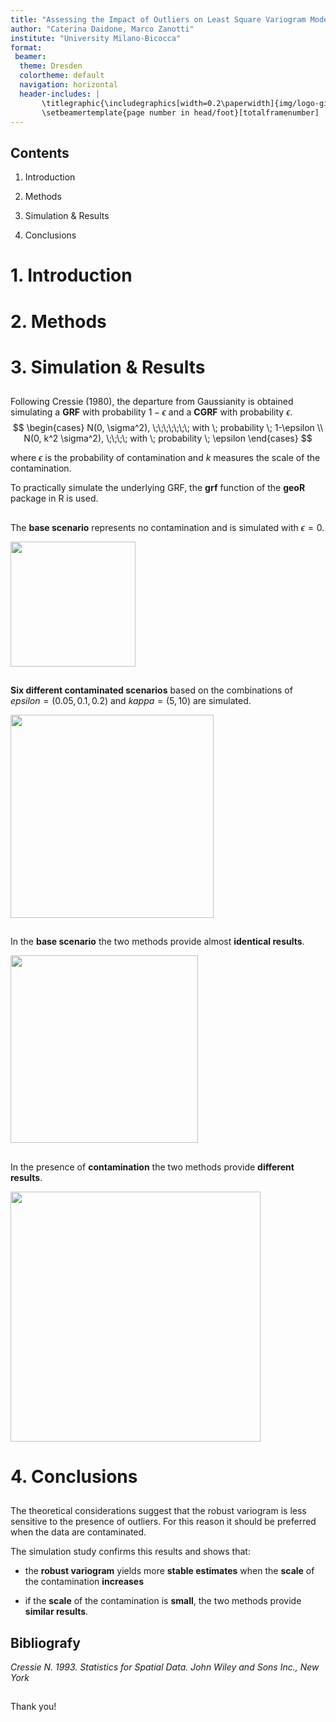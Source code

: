 ```yaml
---
title: "Assessing the Impact of Outliers on Least Square Variogram Model"
author: "Caterina Daidone, Marco Zanotti"
institute: "University Milano-Bicocca"
format: 
 beamer:
  theme: Dresden
  colortheme: default
  navigation: horizontal
  header-includes: |
       \titlegraphic{\includegraphics[width=0.2\paperwidth]{img/logo-giallo.png}}
       \setbeamertemplate{page number in head/foot}[totalframenumber]
---
```



## Contents

1. Introduction

2. Methods

3. Simulation & Results

4. Conclusions



# 1. Introduction

## 



# 2. Methods

## 



# 3. Simulation & Results

## 

Following Cressie (1980), the departure from Gaussianity is obtained simulating 
a **GRF** with probability $1 - \epsilon$ and a **CGRF** with probability $\epsilon$.  
$$
\begin{cases}
  N(0, \sigma^2), \;\;\;\;\;\;\; with \; probability \; 1-\epsilon \\
  N(0, k^2 \sigma^2), \;\;\;\; with \; probability \; \epsilon
\end{cases}
$$

where $\epsilon$ is the probability of contamination and $k$ measures the scale 
of the contamination.  

To practically simulate the underlying GRF, the **grf** function of the **geoR** 
package in R is used.  


## 

The **base scenario** represents no contamination and is simulated with $\epsilon = 0$.  

![](img/grf.png){fig-align="center" width="200"}


##

**Six different contaminated scenarios** based on the combinations of 
$epsilon = (0.05, 0.1, 0.2)$ and $kappa = (5, 10)$ are simulated.  

![](img/cgrf.png){fig-align="center" width="325"}


## 

In the **base scenario** the two methods provide almost **identical results**.  

![](img/variog_grf_ols.png){fig-align="center" width="300"}

##

In the presence of **contamination** the two methods provide **different results**.  

![](img/variog_cgrf_ols.png){fig-align="center" width="400"}



# 4. Conclusions

## 

The theoretical considerations suggest that the robust variogram is less 
sensitive to the presence of outliers. For this reason it should be preferred 
when the data are contaminated.  

The simulation study confirms this results and shows that:  

- the **robust variogram** yields more **stable estimates** when the **scale** 
of the contamination **increases**  

- if the **scale** of the contamination is **small**, the two methods provide 
**similar results**.   


## Bibliografy

*Cressie N. 1993. Statistics for Spatial Data. John Wiley and Sons Inc., New York*


##

\center Thank you! \center

\


